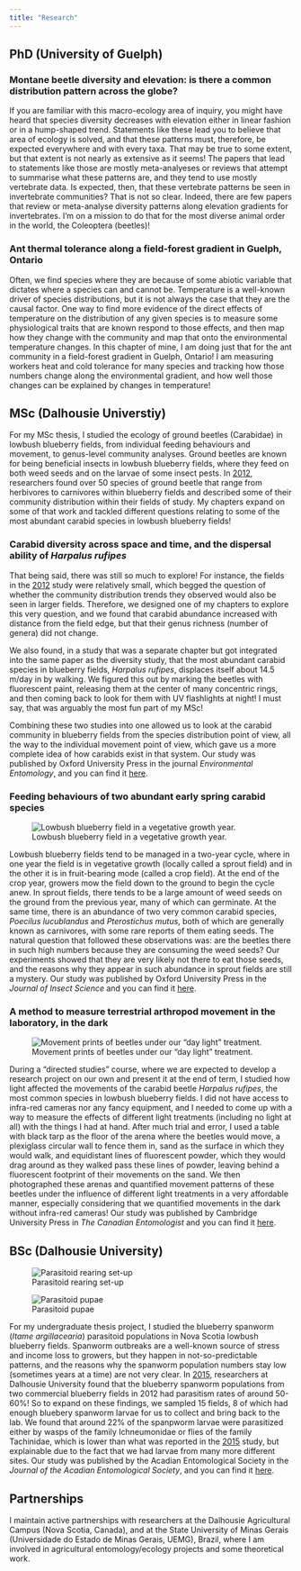 ```yaml
---
title: "Research"
---
```


## PhD (University of Guelph)

### Montane beetle diversity and elevation: is there a common distribution pattern across the globe?

If you are familiar with this macro-ecology area of inquiry, you might have heard that species diversity decreases with elevation either in linear fashion or in a hump-shaped trend. Statements like these lead you to believe that area of ecology is solved, and that these patterns must, therefore, be expected everywhere and with every taxa. That may be true to some extent, but that extent is not nearly as extensive as it seems! The papers that lead to statements like those are mostly meta-analyeses or reviews that attempt to summarise what these patterns are, and they tend to use mostly vertebrate data. Is expected, then, that these vertebrate patterns be seen in invertebrate communities? That is not so clear. Indeed, there are few papers that review or meta-analyse diversity patterns along elevation gradients for invertebrates. I'm on a mission to do that for the most diverse animal order in the world, the Coleoptera (beetles)!

### Ant thermal tolerance along a field-forest gradient in Guelph, Ontario

Often, we find species where they are because of some abiotic variable that dictates where a species can and cannot be. Temperature is a well-known driver of species distributions, but it is not always the case that they are the causal factor. One way to find more evidence of the direct effects of temperature on the distribution of any given species is to measure some physiological traits that are known respond to those effects, and then map how they change with the community and map that onto the environmental temperature changes. In this chapter of mine, I am doing just that for the ant community in a field-forest gradient in Guelph, Ontario! I am measuring workers heat and cold tolerance for many species and tracking how those numbers change along the environmental gradient, and how well those changes can be explained by changes in temperature!

## MSc (Dalhousie Universtiy)

For my MSc thesis, I studied the ecology of ground beetles (Carabidae) in lowbush blueberry fields, from individual feeding behaviours and movement, to genus-level community analyses. Ground beetles are known for being beneficial insects in lowbush blueberry fields, where they feed on both weed seeds and on the larvae of some insect pests. In <a href="https://doi.org/10.4039/tce.2012.76" target="_blank">2012</a>, researchers found over 50 species of ground beetle that range from herbivores to carnivores within blueberry fields and described some of their community distribution within their fields of study. My chapters expand on some of that work and tackled different questions relating to some of the most abundant carabid species in lowbush blueberry fields!

### Carabid diversity across space and time, and the dispersal ability of *Harpalus rufipes*

That being said, there was still so much to explore! For instance, the fields in the <a href="https://doi.org/10.4039/tce.2012.76" target="_blank">2012</a> study were relatively small, which begged the question of whether the community distribution trends they observed would also be seen in larger fields. Therefore, we designed one of my chapters to explore this very question, and we found that carabid abundance increased with distance from the field edge, but that their genus richness (number of genera) did not change. 

We also found, in a study that was a separate chapter but got integrated into the same paper as the diversity study, that the most abundant carabid species in blueberry fields, *Harpalus rufipes*, displaces itself about  14.5 m/day in by walking. We figured this out by marking the beetles with fluorescent paint, releasing them at the center of many concentric rings, and then coming back to look for them with UV flashlights at night! I must say, that was arguably the most fun part of my MSc!

Combining these two studies into one allowed us to look at the carabid community in blueberry fields from the species distribution point of view, all the way to the individual movement point of view, which gave us a more complete idea of how carabids exist in that system. Our study was published by Oxford University Press in the journal *Environmental Entomology*, and you can find it <a href="https://doi.org/10.1093/ee/nvaa047" target="_blank">here</a>.

### Feeding behaviours of two abundant early spring carabid species

![Lowbush blueberry field in a vegetative growth year.](images/sprout_blueberry_field.jpg)

Lowbush blueberry fields tend to be managed in a two-year cycle, where in one year the field is in vegetative growth (locally called a sprout field) and in the other it is in fruit-bearing mode (called a crop field). At the end of the crop year, growers mow the field down to the ground to begin the cycle anew. In sprout fields, there tends to be a large amount of weed seeds on the ground from the previous year, many of which can germinate. At the same time, there is an abundance of two very common carabid species, *Poecilus lucublandus* and *Pterostichus mutus*, both of which are generally known as carnivores, with some rare reports of them eating seeds. The natural question that followed these observations was: are the beetles there in such high numbers because they are consuming the weed seeds? Our experiments showed that they are very likely not there to eat those seeds, and the reasons why they appear in such abundance in sprout fields are still a mystery. Our study was published by Oxford University Press in the *Journal of Insect Science* and you can find it <a href="https://doi.org/10.1093/jisesa/iez027" target="_blank">here</a>.

### A method to measure terrestrial arthropod movement in the laboratory, in the dark

![Movement prints of beetles under our "day light" treatment.](images/beetle_movements.jpg)

During a "directed studies" course, where we are expected to develop a research project on our own and present it at the end of term, I studied how light affected the movements of the carabid beetle *Harpalus rufipes*, the most common species in lowbush blueberry fields. I did not have access to infra-red cameras nor any fancy equipment, and I needed to come up with a way to measure the effects of different light treatments (including no light at all) with the things I had at hand. After much trial and error, I used a table with black tarp as the floor of the arena where the beetles would move, a plexiglass circular wall to fence them in, sand as the surface in which they would walk, and equidistant lines of fluorescent powder, which they would drag around as they walked pass these lines of powder, leaving behind a fluorescent footprint of their movements on the sand. We then photographed these arenas and quantified movement patterns of these beetles under the influence of different light treatments in a very affordable manner, especially considering that we quantified movements in the dark without infra-red cameras! Our study was published by Cambridge University Press in *The Canadian Entomologist* and you can find it <a href="https://doi.org/10.4039/tce.2020.48" target="_blank">here</a>.

## BSc (Dalhousie University)

::: {layout-ncol=2}
![Parasitoid rearing set-up](images/parasitoid_rearing.jpg)

![Parasitoid pupae](images/parasitoid_pupae.jpg)
:::

For my undergraduate thesis project, I studied the blueberry spanworm (*Itame argillacearia*) parasitoid populations in Nova Scotia lowbush blueberry fields. Spanworm outbreaks are a well-known source of stress and income loss to growers, but they happen in not-so-predictable patterns, and the reasons why the spanworm population numbers stay low (sometimes years at a time) are not very clear. In <a href="https://doi.org/10.1007/s10340-015-0650-6" target="_blank">2015</a>, researchers at Dalhousie University found that the blueberry spanworm populations from two commercial blueberry fields in 2012 had parasitism rates of around 50-60%! So to expand on these findings, we sampled 15 fields, 8 of which had enough bluebery spanworm larvae for us to collect and bring back to the lab. We found that around 22% of the spanpworm larvae were parasitized either by wasps of the family Ichneumonidae or flies of the family Tachinidae, which is lower than what was reported in the <a href="https://doi.org/10.1007/s10340-015-0650-6" target="_blank">2015</a> study, but explainable due to the fact that we had larvae from many more different sites. Our study was published by the Acadian Entomological Society in the *Journal of the Acadian Entomological Society*, and you can find it <a href="https://acadianes.org/journal/papers/cutler_16-4.pdf" target="_blank">here</a>.

## Partnerships

I maintain active partnerships with researchers at the Dalhousie Agricultural Campus (Nova Scotia, Canada), and at the State University of Minas Gerais (Universidade do Estado de Minas Gerais, UEMG), Brazil, where I am involved in agricultural entomology/ecology projects and some theoretical work.